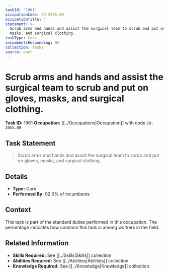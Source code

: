 ```yaml
---
taskId: '1961'
occupationCode: 29-2055.00
occupationTitle: ''
statement: >-
  Scrub arms and hands and assist the surgical team to scrub and put on gloves,
  masks, and surgical clothing.
taskType: Core
incumbentsResponding: 92
collection: Tasks
source: onet
---
```

# Scrub arms and hands and assist the surgical team to scrub and put on gloves, masks, and surgical clothing.

**Task ID:** 1961
**Occupation:** [[../Occupations|Occupation]] with code `29-2055.00`

## Task Statement

> Scrub arms and hands and assist the surgical team to scrub and put on gloves, masks, and surgical clothing.

## Details

- **Type:** Core
- **Performed By:** 92.0% of incumbents

## Context

This task is part of the standard duties performed in this occupation. The percentage indicates how common this task is among workers in the field.

## Related Information

- **Skills Required:** See [[../Skills|Skills]] collection
- **Abilities Required:** See [[../Abilities|Abilities]] collection
- **Knowledge Required:** See [[../Knowledge|Knowledge]] collection
